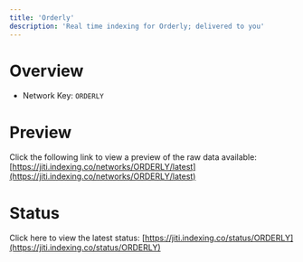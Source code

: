 ```yaml
---
title: 'Orderly'
description: 'Real time indexing for Orderly; delivered to you'
---
```


# Overview
- Network Key: `ORDERLY`

# Preview
Click the following link to view a preview of the raw data available: [https://jiti.indexing.co/networks/ORDERLY/latest](https://jiti.indexing.co/networks/ORDERLY/latest)

# Status
Click here to view the latest status: [https://jiti.indexing.co/status/ORDERLY](https://jiti.indexing.co/status/ORDERLY)
